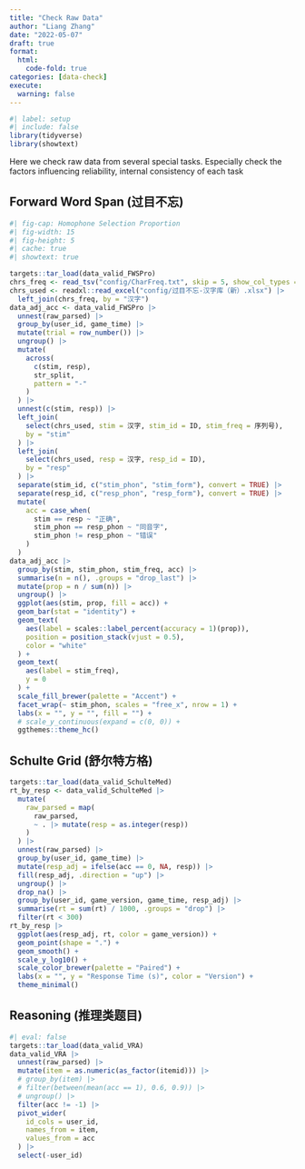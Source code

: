 ```yaml
---
title: "Check Raw Data"
author: "Liang Zhang"
date: "2022-05-07"
draft: true
format:
  html:
    code-fold: true
categories: [data-check]
execute:
  warning: false
---
```


```r
#| label: setup
#| include: false
library(tidyverse)
library(showtext)
```

Here we check raw data from several special tasks. Especially check the factors influencing reliability, internal consistency of each task

## Forward Word Span (过目不忘)

```r
#| fig-cap: Homophone Selection Proportion
#| fig-width: 15
#| fig-height: 5
#| cache: true
#| showtext: true

targets::tar_load(data_valid_FWSPro)
chrs_freq <- read_tsv("config/CharFreq.txt", skip = 5, show_col_types = F)
chrs_used <- readxl::read_excel("config/过目不忘-汉字库（新）.xlsx") |>
  left_join(chrs_freq, by = "汉字")
data_adj_acc <- data_valid_FWSPro |>
  unnest(raw_parsed) |>
  group_by(user_id, game_time) |>
  mutate(trial = row_number()) |>
  ungroup() |>
  mutate(
    across(
      c(stim, resp),
      str_split,
      pattern = "-"
    )
  ) |>
  unnest(c(stim, resp)) |>
  left_join(
    select(chrs_used, stim = 汉字, stim_id = ID, stim_freq = 序列号),
    by = "stim"
  ) |>
  left_join(
    select(chrs_used, resp = 汉字, resp_id = ID),
    by = "resp"
  ) |>
  separate(stim_id, c("stim_phon", "stim_form"), convert = TRUE) |>
  separate(resp_id, c("resp_phon", "resp_form"), convert = TRUE) |>
  mutate(
    acc = case_when(
      stim == resp ~ "正确",
      stim_phon == resp_phon ~ "同音字",
      stim_phon != resp_phon ~ "错误"
    )
  )
data_adj_acc |>
  group_by(stim, stim_phon, stim_freq, acc) |>
  summarise(n = n(), .groups = "drop_last") |>
  mutate(prop = n / sum(n)) |>
  ungroup() |>
  ggplot(aes(stim, prop, fill = acc)) +
  geom_bar(stat = "identity") +
  geom_text(
    aes(label = scales::label_percent(accuracy = 1)(prop)),
    position = position_stack(vjust = 0.5),
    color = "white"
  ) +
  geom_text(
    aes(label = stim_freq),
    y = 0
  ) +
  scale_fill_brewer(palette = "Accent") +
  facet_wrap(~ stim_phon, scales = "free_x", nrow = 1) +
  labs(x = "", y = "", fill = "") +
  # scale_y_continuous(expand = c(0, 0)) +
  ggthemes::theme_hc()
```

## Schulte Grid (舒尔特方格)

```r
targets::tar_load(data_valid_SchulteMed)
rt_by_resp <- data_valid_SchulteMed |>
  mutate(
    raw_parsed = map(
      raw_parsed,
      ~ . |> mutate(resp = as.integer(resp))
    )
  ) |>
  unnest(raw_parsed) |>
  group_by(user_id, game_time) |>
  mutate(resp_adj = ifelse(acc == 0, NA, resp)) |>
  fill(resp_adj, .direction = "up") |>
  ungroup() |>
  drop_na() |>
  group_by(user_id, game_version, game_time, resp_adj) |>
  summarise(rt = sum(rt) / 1000, .groups = "drop") |>
  filter(rt < 300)
rt_by_resp |>
  ggplot(aes(resp_adj, rt, color = game_version)) +
  geom_point(shape = ".") +
  geom_smooth() +
  scale_y_log10() +
  scale_color_brewer(palette = "Paired") +
  labs(x = "", y = "Response Time (s)", color = "Version") +
  theme_minimal()
```

## Reasoning (推理类题目)

```r
#| eval: false
targets::tar_load(data_valid_VRA)
data_valid_VRA |>
  unnest(raw_parsed) |>
  mutate(item = as.numeric(as_factor(itemid))) |>
  # group_by(item) |>
  # filter(between(mean(acc == 1), 0.6, 0.9)) |>
  # ungroup() |>
  filter(acc != -1) |>
  pivot_wider(
    id_cols = user_id,
    names_from = item,
    values_from = acc
  ) |>
  select(-user_id)
```
